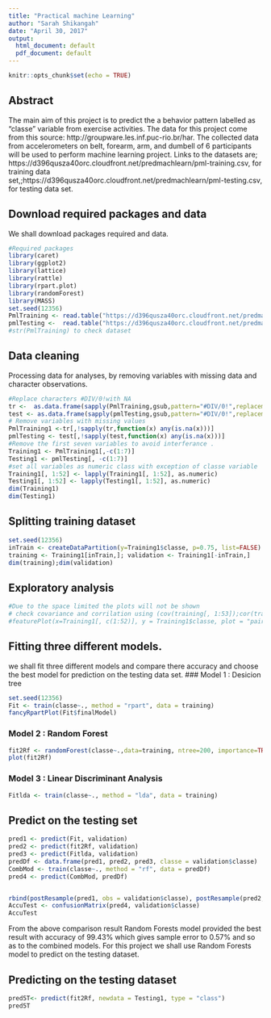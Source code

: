 ---
title: "Practical machine Learning"
author: "Sarah Shikangah"
date: "April 30, 2017"
output:
  html_document: default
  pdf_document: default
---

```{r setup, include=FALSE}
knitr::opts_chunk$set(echo = TRUE)
```
## Abstract

The main aim of this project is to predict the a behavior pattern labelled as "classe" variable from exercise activities. The data for this project come from this source: http://groupware.les.inf.puc-rio.br/har. The collected data from accelerometers on belt, forearm, arm, and dumbell of 6 participants will be used to perform machine learning project. Links to the datasets are; https://d396qusza40orc.cloudfront.net/predmachlearn/pml-training.csv, for training data set,;https://d396qusza40orc.cloudfront.net/predmachlearn/pml-testing.csv, for testing data set.

## Download required packages and data
We shall download packages required and data.
```{r data, echo = TRUE}
#Required packages
library(caret)
library(ggplot2)
library(lattice)
library(rattle)
library(rpart.plot)
library(randomForest)
library(MASS)
set.seed(12356)
PmlTraining <- read.table("https://d396qusza40orc.cloudfront.net/predmachlearn/pml-training.csv", header = TRUE, sep = ",", dec = ".", na.strings=c("NA","#DIV/0!",""))
pmlTesting <-  read.table("https://d396qusza40orc.cloudfront.net/predmachlearn/pml-testing.csv", header = TRUE, sep = ",", dec = ".", na.strings=c("NA","#DIV/0!",""))
#str(PmlTraining) to check dataset
```
## Data cleaning
Processing data for analyses, by removing variables with missing data and character observations.

```{r data clean, echo=TRUE}
#Replace characters #DIV/0!with NA
tr <-  as.data.frame(sapply(PmlTraining,gsub,pattern="#DIV/0!",replacement="NA"))
test <- as.data.frame(sapply(pmlTesting,gsub,pattern="#DIV/0!",replacement="NA"))
# Remove variables with missing values
PmlTraining1 <-tr[,!sapply(tr,function(x) any(is.na(x)))]
pmlTesting <- test[,!sapply(test,function(x) any(is.na(x)))]
#Remove the first seven variables to avoid interferance .
Training1 <- PmlTraining1[,-c(1:7)]
Testing1 <- pmlTesting[, -c(1:7)]
#set all variables as numeric class with exception of classe variable
Training1[, 1:52] <- lapply(Training1[, 1:52], as.numeric)
Testing1[, 1:52] <- lapply(Testing1[, 1:52], as.numeric)
dim(Training1)
dim(Testing1)

```

## Splitting training dataset

```{r split data, echo= TRUE}
set.seed(12356)
inTrain <- createDataPartition(y=Training1$classe, p=0.75, list=FALSE)
training <- Training1[inTrain,]; validation <- Training1[-inTrain,]
dim(training);dim(validation)

```
## Exploratory analysis

```{r plots, echo=TRUE}
#Due to the space limited the plots will not be shown
# check covariance and corrilation using (cov(training[, 1:53]);cor(training[, 1:53]))
#featurePlot(x=Training1[, c(1:52)], y = Training1$classe, plot = "pairs")

```
## Fitting three different models.

we shall fit three different models and compare there accuracy and choose the best model for prediction on the testing data set. 
### Model 1 : Desicion tree
```{r model1, echo=TRUE}
set.seed(12356)
Fit <- train(classe~., method = "rpart", data = training)
fancyRpartPlot(Fit$finalModel)
```
### Model 2 : Random Forest
```{r, model 2, echo=TRUE}

fit2Rf <- randomForest(classe~.,data=training, ntree=200, importance=TRUE)
plot(fit2Rf)
```
### Model 3 : Linear Discriminant Analysis
```{r model 3, echo=TRUE}
Fitlda <- train(classe~., method = "lda", data = training)

```

## Predict on the testing set
```{r predict, echo= TRUE}
pred1 <- predict(Fit, validation)
pred2 <- predict(fit2Rf, validation)
pred3 <- predict(Fitlda, validation)
predDf <- data.frame(pred1, pred2, pred3, classe = validation$classe)
CombMod <- train(classe~., method = "rf", data = predDf)
pred4 <- predict(CombMod, predDf)


rbind(postResample(pred1, obs = validation$classe), postResample(pred2, obs = validation$classe), postResample(pred3, obs = validation$classe), postResample(pred4, obs = validation$classe))
AccuTest <- confusionMatrix(pred4, validation$classe)
AccuTest
```
From the above comparison result Random Forests model provided the best result with accuracy of 99.43%  which gives sample error to 0.57% and so as to the combined models. For this project we shall use Random Forests model to predict on the testing dataset.

## Predicting on the testing dataset
```{r predict test, echo = TRUE}
pred5T<- predict(fit2Rf, newdata = Testing1, type = "class")
pred5T

```
